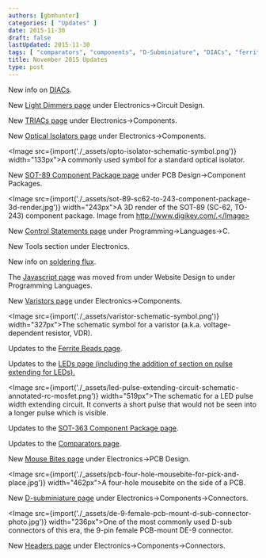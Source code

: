 ```yaml
---
authors: [gbmhunter]
categories: [ "Updates" ]
date: 2015-11-30
draft: false
lastUpdated: 2015-11-30
tags: [ "comparators", "components", "D-Subminiature", "DIACs", "ferrite beads", "flux", "isolators", "LEDs", "mouse bites", "package", "pulse extending", "SOT-363", "SOT-89", "triacs", "varistors" ]
title: November 2015 Updates
type: post
---
```



New info on [DIACs](/electronics/components/diodes/).

New [Light Dimmers page](/electronics/circuit-design/light-dimmers) under Electronics->Circuit Design.

New [TRIACs page](/electronics/components/triacs) under Electronics->Components.

New [Optical Isolators page](/electronics/components/optical-isolators) under Electronics->Components.  

<Image src={import('./_assets/opto-isolator-schematic-symbol.png')} width="133px">A commonly used symbol for a standard optical isolator.</Image>  

New [SOT-89 Component Package page](/pcb-design/component-packages/sot-89-component-package) under PCB Design->Component Packages.  

<Image src={import('./_assets/sot-89-sc62-to-243-component-package-3d-render.jpg')} width="243px">A 3D render of the SOT-89 (SC-62, TO-243) component package. Image from http://www.digikey.com/.</Image>  

New [Control Statements page](/programming/languages/c/control-statements) under Programming->Languages->C.

New Tools section under Electronics.

New info on [soldering flux](/electronics/tools/).

The [Javascript page](/programming/languages/javascript) was moved from under Website Design to under Programming Languages.

New [Varistors page](/electronics/components/varistors-vdrs/) under Electronics->Components.  

<Image src={import('./_assets/varistor-schematic-symbol.png')} width="327px">The schematic symbol for a varistor (a.k.a. voltage-dependent resistor, VDR).</Image>  

Updates to the [Ferrite Beads page](/electronics/components/ferrite-beads).

Updates to the [LEDs page (including the addition of section on pulse extending for LEDs).](/electronics/components/diodes/light-emitting-diodes-leds/)

<Image src={import('./_assets/led-pulse-extending-circuit-schematic-annotated-rc-mosfet.png')} width="519px">The schematic for a LED pulse width extending circuit. It converts a short pulse that would not be seen into a longer pulse which is visible.</Image>

Updates to the [SOT-363 Component Package page](/pcb-design/component-packages/sot-363-component-package).

Updates to the [Comparators page](/electronics/components/comparators).

New [Mouse Bites page](/pcb-design/mouse-bites) under Electronics->PCB Design.

<Image src={import('./_assets/pcb-four-hole-mousebite-for-pick-and-place.jpg')} width="462px">A four-hole mousebite on the side of a PCB.</Image>  

New [D-subminiature page](/electronics/components/connectors/d-subminiature-d-sub-connectors/) under Electronics->Components->Connectors.

<Image src={import('./_assets/de-9-female-pcb-mount-d-sub-connector-photo.jpg')} width="236px">One of the most commonly used D-sub connectors of this era, the 9-pin female PCB-mount DE-9 connector.</Image>  

New [Headers page](/electronics/components/connectors/headers) under Electronics->Components->Connectors.
